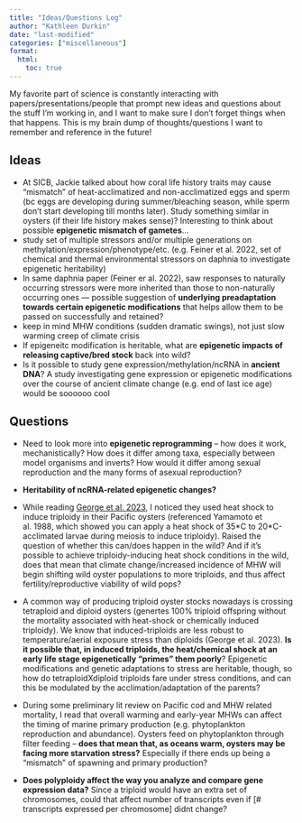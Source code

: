 ```yaml
---
title: "Ideas/Questions Log"
author: "Kathleen Durkin"
date: "last-modified"
categories: ["miscellaneous"]
format:
  html:
    toc: true
---
```


My favorite part of science is constantly interacting with papers/presentations/people that prompt new ideas and questions about the stuff I'm working in, and I want to make sure I don't forget things when that happens. This is my brain dump of thoughts/questions I want to remember and reference in the future!

## Ideas

-   At SICB, Jackie talked about how coral life history traits may cause "mismatch" of heat-acclimatized and non-acclimatized eggs and sperm (bc eggs are developing during summer/bleaching season, while sperm don't start developing till months later). Study something similar in oysters (if their life history makes sense)? Interesting to think about possible **epigenetic mismatch of gametes**...
-   study set of multiple stressors and/or multiple generations on methylation/expression/phenotype/etc. (e.g. Feiner et al. 2022, set of chemical and thermal environmental stressors on daphnia to investigate epigenetic heritability)
-   In same daphnia paper (Feiner er al. 2022), saw responses to naturally occurring stressors were more inherited than those to non-naturally occurring ones --- possible suggestion of **underlying preadaptation towards certain epigenetic modifications** that helps allow them to be passed on successfully and retained?
-   keep in mind MHW conditions (sudden dramatic swings), not just slow warming creep of climate crisis
-   If epigeneitc modification is heritable, what are **epigenetic impacts of releasing captive/bred stock** back into wild?
-   Is it possible to study gene expression/methylation/ncRNA in **ancient DNA**? A study investigating gene expression or epigenetic modifications over the course of ancient climate change (e.g. end of last ice age) would be soooooo cool

## Questions

-   Need to look more into **epigenetic reprogramming** -- how does it work, mechanistically? How does it differ among taxa, especially between model organisms and inverts? How would it differ among sexual reproduction and the many forms of asexual reproduction?

-   **Heritability of ncRNA-related epigenetic changes?**

-   While reading [George et al. 2023](https://doi.org/10.1111/gcb.16880), I noticed they used heat shock to induce triploidy in their Pacific oysters (referenced Yamamoto et al. 1988, which showed you can apply a heat shock of 35\*C to 20\*C-acclimated larvae during meiosis to induce triploidy). Raised the question of whether this can/does happen in the wild? And if it's possible to achieve triploidy-inducing heat shock conditions in the wild, does that mean that climate change/increased incidence of MHW will begin shifting wild oyster populations to more triploids, and thus affect fertility/reproductive viability of wild pops?

-   A common way of producing triploid oyster stocks nowadays is crossing tetraploid and diploid oysters (genertes 100% triploid offspring without the mortality associated with heat-shock or chemically induced triploidy). We know that induced-triploids are less robust to temperature/aerial exposure stress than diploids (George et al. 2023). **Is it possible that, in induced triploids, the heat/chemical shock at an early life stage epigenetically "primes" them poorly**? Epigenetic modifications and genetic adaptations to stress are heritable, though, so how do tetraploidXdiploid triploids fare under stress conditions, and can this be modulated by the acclimation/adaptation of the parents?

-   During some preliminary lit review on Pacific cod and MHW related mortality, I read that overall warming and early-year MHWs can affect the timing of marine primary production (e.g. phytoplankton reproduction and abundance). Oysters feed on phytoplankton through filter feeding -- **does that mean that, as oceans warm, oysters may be facing more starvation stress?** Especially if there ends up being a "mismatch" of spawning and primary production?

-   **Does polyploidy affect the way you analyze and compare gene expression data?** Since a triploid would have an extra set of chromosomes, could that affect number of transcripts even if \[# transcripts expressed per chromosome\] didnt change?
